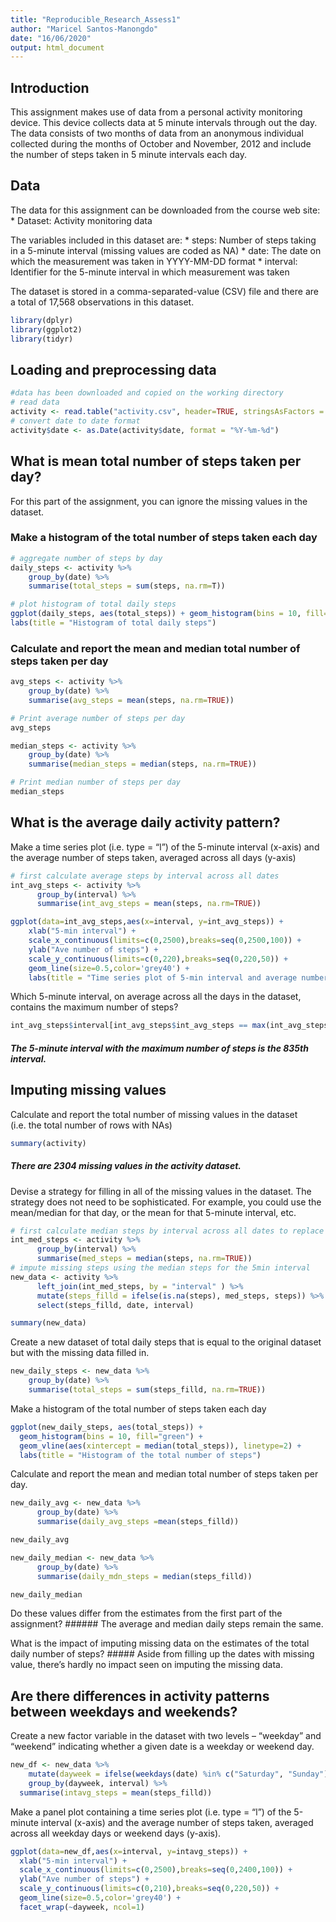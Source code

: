 ```yaml
---
title: "Reproducible_Research_Assess1"
author: "Maricel Santos-Manongdo"
date: "16/06/2020"
output: html_document
---
```


## Introduction

This assignment makes use of data from a personal activity monitoring device. This device collects data at 5 minute intervals through out the day. The data consists of two months of data from an anonymous individual collected during the months of October and November, 2012 and include the number of steps taken in 5 minute intervals each day.

## Data

The data for this assignment can be downloaded from the course web site:
* Dataset: Activity monitoring data

The variables included in this dataset are:
* steps: Number of steps taking in a 5-minute interval (missing values are coded as NA)
* date: The date on which the measurement was taken in YYYY-MM-DD format
* interval: Identifier for the 5-minute interval in which measurement was taken

The dataset is stored in a comma-separated-value (CSV) file and there are a total of 17,568 observations in this dataset.


```r
library(dplyr)
library(ggplot2)
library(tidyr)
```

## Loading and preprocessing data 
```r
#data has been downloaded and copied on the working directory
# read data
activity <- read.table("activity.csv", header=TRUE, stringsAsFactors = F, sep = ",")
# convert date to date format
activity$date <- as.Date(activity$date, format = "%Y-%m-%d")

```

## What is mean total number of steps taken per day?

For this part of the assignment, you can ignore the missing values in the dataset.

### Make a histogram of the total number of steps taken each day

```r
# aggregate number of steps by day
daily_steps <- activity %>% 
    group_by(date) %>% 
    summarise(total_steps = sum(steps, na.rm=T))

# plot histogram of total daily steps
ggplot(daily_steps, aes(total_steps)) + geom_histogram(bins = 10, fill="green") + geom_vline(aes(xintercept = median(total_steps)), linetype=2) +
labs(title = "Histogram of total daily steps")  

```

### Calculate and report the mean and median total number of steps taken per day

```r
avg_steps <- activity %>% 
    group_by(date) %>% 
    summarise(avg_steps = mean(steps, na.rm=TRUE)) 

# Print average number of steps per day
avg_steps

median_steps <- activity %>% 
    group_by(date) %>% 
    summarise(median_steps = median(steps, na.rm=TRUE)) 

# Print median number of steps per day
median_steps

```

## What is the average daily activity pattern?

Make a time series plot (i.e. type = "l") of the 5-minute interval (x-axis) and the average number of steps taken, averaged across all days (y-axis)

```r
# first calculate average steps by interval across all dates
int_avg_steps <- activity %>% 
      group_by(interval) %>% 
      summarise(int_avg_steps = mean(steps, na.rm=TRUE)) 

ggplot(data=int_avg_steps,aes(x=interval, y=int_avg_steps)) + 
    xlab("5-min interval") + 
    scale_x_continuous(limits=c(0,2500),breaks=seq(0,2500,100)) +
    ylab("Ave number of steps") + 
    scale_y_continuous(limits=c(0,220),breaks=seq(0,220,50)) +
    geom_line(size=0.5,color='grey40') +
    labs(title = "Time series plot of 5-min interval and average number of steps")
```

Which 5-minute interval, on average across all the days in the dataset, contains the maximum number of steps?
```r
int_avg_steps$interval[int_avg_steps$int_avg_steps == max(int_avg_steps$int_avg_steps)]
```
##### The 5-minute interval with the maximum number of steps is the 835th interval.

## Imputing missing values

Calculate and report the total number of missing values in the dataset (i.e. the total number of rows with NAs)
```r
summary(activity)
```
##### There are 2304 missing values in the activity dataset.


Devise a strategy for filling in all of the missing values in the dataset. The strategy does not need to be sophisticated. For example, you could use the mean/median for that day, or the mean for that 5-minute interval, etc.

```r
# first calculate median steps by interval across all dates to replace missing values
int_med_steps <- activity %>% 
      group_by(interval) %>% 
      summarise(med_steps = median(steps, na.rm=TRUE)) 
# impute missing steps using the median steps for the 5min interval
new_data <- activity %>%
      left_join(int_med_steps, by = "interval" ) %>%
      mutate(steps_filld = ifelse(is.na(steps), med_steps, steps)) %>%
      select(steps_filld, date, interval)

summary(new_data)
```

Create a new dataset of total daily steps that is equal to the original dataset but with the missing data filled in.
```r
new_daily_steps <- new_data %>% 
    group_by(date) %>% 
    summarise(total_steps = sum(steps_filld, na.rm=TRUE)) 
```

Make a histogram of the total number of steps taken each day 
```r
ggplot(new_daily_steps, aes(total_steps)) + 
  geom_histogram(bins = 10, fill="green") + 
  geom_vline(aes(xintercept = median(total_steps)), linetype=2) +
  labs(title = "Histogram of the total number of steps")
```

Calculate and report the mean and median total number of steps taken per day. 

```r
new_daily_avg <- new_data %>% 
      group_by(date) %>% 
      summarise(daily_avg_steps =mean(steps_filld))

new_daily_avg

new_daily_median <- new_data %>% 
      group_by(date) %>% 
      summarise(daily_mdn_steps = median(steps_filld))

new_daily_median
```

Do these values differ from the estimates from the first part of the assignment? ###### The average and median daily steps remain the same.

What is the impact of imputing missing data on the estimates of the total daily number of steps?
##### Aside from filling up the dates with missing value, there's hardly no impact seen on imputing the missing data.

## Are there differences in activity patterns between weekdays and weekends?

Create a new factor variable in the dataset with two levels -- "weekday" and "weekend" indicating whether a given date is a weekday or weekend day.
```r
new_df <- new_data %>% 
    mutate(dayweek = ifelse(weekdays(date) %in% c("Saturday", "Sunday"), "weekend", "weekday")) %>% 
    group_by(dayweek, interval) %>%
  summarise(intavg_steps = mean(steps_filld))
```

Make a panel plot containing a time series plot (i.e. type = "l") of the 5-minute interval (x-axis) and the average number of steps taken, averaged across all weekday days or weekend days (y-axis). 

```r
ggplot(data=new_df,aes(x=interval, y=intavg_steps)) + 
  xlab("5-min interval") + 
  scale_x_continuous(limits=c(0,2500),breaks=seq(0,2400,100)) +
  ylab("Ave number of steps") + 
  scale_y_continuous(limits=c(0,210),breaks=seq(0,220,50)) +
  geom_line(size=0.5,color='grey40') +
  facet_wrap(~dayweek, ncol=1)


```

